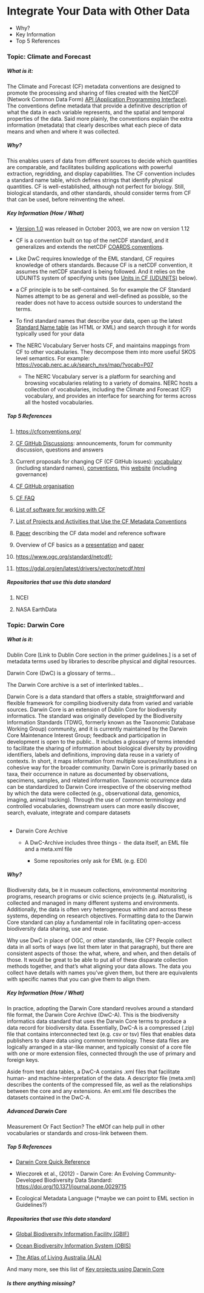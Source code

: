 # Integrate Your Data with Other Data

-   Why?
-   Key Information
-   Top 5 References

### **Topic:** Climate and Forecast

##### What is it: 

The Climate and Forecast (CF) metadata conventions are designed to promote the processing and sharing of files created with the NetCDF (Network Common Data Form) [API (Application Programming Interface)](https://en.wikipedia.org/wiki/API). The conventions define metadata that provide a definitive description of what the data in each variable represents, and the spatial and temporal properties of the data. Said more plainly, the conventions explain the extra information (metadata) that clearly describes what each piece of data means and when and where it was collected.

##### Why? 

This enables users of data from different sources to decide which quantities are comparable, and facilitates building applications with powerful extraction, regridding, and display capabilities. The CF convention includes a standard name table, which defines strings that identify physical quantities. CF is well-established, although not perfect for biology. Still, biological standards, and other standards, should consider terms from CF that can be used, before reinventing the wheel.

##### Key Information (How / What)

-   [Version 1.0](https://cfconventions.org/Data/cf-conventions/cf-conventions-1.0/build/cf-conventions.html) was released in October 2003, we are now on version 1.12

-   CF is a convention built on top of the netCDF standard, and it generalizes and extends the netCDF [COARDS conventions](https://ferret.pmel.noaa.gov/noaa_coop/coop_cdf_profile.html).

-   Like DwC requires knowledge of the EML standard, CF requires knowledge of others standards. Because CF is a netCDF convention, it assumes the netCDF standard is being followed. And it relies on the UDUNITS system of specifying units (see [Units in CF (UDUNITS)](https://cfconventions.org/faq.html#units-in-cf-udunits) below).

-   a CF principle is to be self-contained. So for example the CF Standard Names attempt to be as general and well-defined as possible, so the reader does not have to access outside sources to understand the terms.

-   To find standard names that describe your data, open up the latest [Standard Name table](https://cfconventions.org/vocabularies.html) (as HTML or XML) and search through it for words typically used for your data

-   The NERC Vocabulary Server hosts CF, and maintains mappings from CF to other vocabularies. They decompose them into more useful SKOS level semantics. For example: <https://vocab.nerc.ac.uk/search_nvs/map/?vocab=P07>

    -   The NERC Vocabulary server is a platform for searching and browsing vocabularies relating to a variety of domains. NERC hosts a collection of vocabularies, including the Climate and Forecast (CF) vocabulary, and provides an interface for searching for terms across all the hosted vocabularies. 

##### Top 5 References

1.  <https://cfconventions.org/>

2.  [CF GitHub Discussions](https://github.com/orgs/cf-convention/discussions): announcements, forum for community discussion, questions and answers

3.  Current proposals for changing CF (CF GitHub issues): [vocabulary](https://github.com/cf-convention/vocabularies/issues) (including standard names), [conventions](https://github.com/cf-convention/cf-conventions/issues), this [website](https://github.com/cf-convention/cf-convention.github.io/issues) (including governance)

4.  [CF GitHub organisation](https://github.com/cf-convention)

5.  [CF FAQ](https://cfconventions.org/faq.html)

6.  [List of software for working with CF](https://cfconventions.org/software.html)

7.  [List of Projects and Activities that Use the CF Metadata Conventions](https://cfconventions.org/projects-activities.html)

8.  [Paper](https://doi.org/10.5194/gmd-10-4619-2017) describing the CF data model and reference software

9.  Overview of CF basics as a [presentation](https://cfconventions.org/Data/cf-documents/overview/viewgraphs.pdf) and [paper](https://cfconventions.org/Data/cf-documents/overview/article.pdf)

10. <https://www.ogc.org/standard/netcdf/>;  

11. <https://gdal.org/en/latest/drivers/vector/netcdf.html>

##### Repositories that use this data standard

1.  NCEI

2.  NASA EarthData

### **Topic:** Darwin Core

##### What is it: 

Dublin Core \[Link to Dublin Core section in the primer guidelines.\] is a set of metadata terms used by libraries to describe physical and digital resources. 

Darwin Core (DwC) is a glossary of terms…

The Darwin Core archive is a set of interlinked tables…

Darwin Core is a data standard that offers a stable, straightforward and flexible framework for compiling biodiversity data from varied and variable sources. Darwin Core is an extension of Dublin Core for biodiversity informatics. The standard was originally developed by the Biodiversity Information Standards (TDWG, formerly known as the Taxonomic Database Working Group) community, and it is currently maintained by the Darwin Core Maintenance Interest Group; feedback and participation in development is open to the public.. It includes a glossary of terms intended to facilitate the sharing of information about biological diversity by providing identifiers, labels and definitions, improving data reuse in a variety of contexts. In short, it maps information from multiple sources/institutions in a cohesive way for the broader community. Darwin Core is primarily based on taxa, their occurrence in nature as documented by observations, specimens, samples, and related information. Taxonomic occurrence data can be standardized to Darwin Core irrespective of the observing method by which the data were collected (e.g., observational data, genomics, imaging, animal tracking). Through the use of common terminology and controlled vocabularies, downstream users can more easily discover, search, evaluate, integrate and compare datasets\
\

-   Darwin Core Archive

    -   A DwC-Archive includes three things -  the data itself, an EML file and a meta.xml file

        -   Some repositories only ask for EML (e.g. EDI)

##### Why?

Biodiversity data, be it in museum collections, environmental monitoring programs, research programs or civic science projects (e.g. iNaturalist), is collected and managed in many different systems and environments. Additionally, the data is often very heterogeneous within and across these systems, depending on research objectives. Formatting data to the Darwin Core standard can play a fundamental role in facilitating open-access biodiversity data sharing, use and reuse. 

Why use DwC in place of OGC, or other standards, like CF? People collect data in all sorts of ways (we list them later in that paragraph), but there are consistent aspects of those: the what, where, and when, and then details of those. It would be great to be able to put all of these disparate collection methods together, and that's what aligning your data allows. The data you collect have details with names you've given them, but there are equivalents with specific names that you can give them to align them.

##### Key Information (How / What)

In practice, adopting the Darwin Core standard revolves around a standard file format, the Darwin Core Archive (DwC-A). This is the biodiversity informatics data standard that uses the Darwin Core terms to produce a data record for biodiversity data. Essentially, DwC-A is a compressed (.zip) file that contains interconnected text (e.g. csv or tsv) files that enables data publishers to share data using common terminology. These data files are logically arranged in a star-like manner, and typically consist of a core file with one or more extension files, connected through the use of primary and foreign keys. 

Aside from text data tables, a DwC-A contains .xml files that facilitate human- and machine-interpretation of the data. A descriptor file (meta.xml) describes the contents of the compressed file, as well as the relationships between the core and any extensions. An eml.xml file describes the datasets contained in the DwC-A.

##### Advanced Darwin Core

Measurement Or Fact Section? The eMOf can help pull in other vocabularies or standards and cross-link between them.

##### Top 5 References

-   [Darwin Core Quick Reference](https://dwc.tdwg.org/terms/)

-   Wieczorek et al., (2012) - Darwin Core: An Evolving Community-Developed Biodiversity Data Standard: <https://doi.org/10.1371/journal.pone.0029715> 

-   Ecological Metadata Language (\*maybe we can point to EML section in Guidelines?)

##### Repositories that use this data standard

-   [Global Biodiversity Information Facility (GBIF)](https://www.gbif.org/)

-   [Ocean Biodiversity Information System (OBIS)](https://obis.org/)

-   [The Atlas of Living Australia (ALA)](https://www.ala.org.au/)

And many more, see this list of [Key projects using Darwin Core](https://en.wikipedia.org/wiki/Darwin_Core)

##### Is there anything missing?

